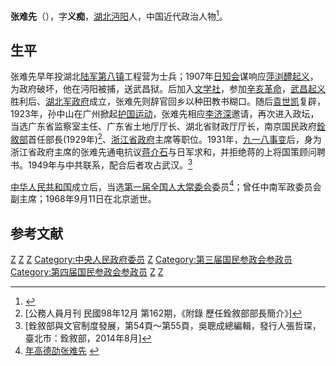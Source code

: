'''张难先'''（{{bd|1873年||1968年|catIdx=}}），字'''义痴'''，[[湖北|湖北]][[沔阳|沔阳]]人，中国近代政治人物<ref>{{Cite web |url=http://news.163.com/09/1019/08/5LVMHVH7000120GR.html |title=湖北怪杰张难先 |access-date=2011-03-27 |archive-date=2019-05-02 |archive-url=https://web.archive.org/web/20190502181537/http://news.163.com/09/1019/08/5LVMHVH7000120GR.html }}</ref>。

==生平==
张难先早年投湖北[[陆军第八镇|陆军第八镇]]工程营为士兵；1907年[[日知会|日知会]]谋响应[[萍浏醴起义|萍浏醴起义]]，为政府破坏，他在沔阳被捕，送武昌狱。后加入[[文学社|文学社]]，参加[[辛亥革命|辛亥革命]]，[[武昌起义|武昌起义]]胜利后、[[湖北军政府|湖北军政府]]成立，张难先则辞官回乡以种田教书糊口。随后[[袁世凯|袁世凯]]复辟，1923年，孙中山在广州掀起[[陆海军大元帅大本營|护国运动]]，张难先相应[[李济深|李济深]]邀请，再次进入政坛，当选广东省监察室主任、广东省土地厅厅长、湖北省财政厅厅长，南京国民政府[[銓敘部|銓敘部]]首任部長(1929年)<ref>[公務人員月刊 民國98年12月 第162期，《附錄 歷任銓敘部部長簡介》]</ref>、[[浙江省政府_(民国)|浙江省政府]]主席等职位。1931年，[[九一八事变|九一八事变]]后，身为浙江省政府主席的张难先通电抗议[[蒋介石|蒋介石]]与日军求和，并拒绝蒋的上将国策顾问聘书。1949年与中共联系，配合后者攻占武汉。<ref>[銓敘部與文官制度發展，第54頁～第55頁，吳聰成總編輯，發行人張哲琛，臺北市：銓敘部，2014年8月]</ref>

[[中华人民共和国|中华人民共和国]]成立后，当选[[第一届全国人大常委会|第一届全国人大常委会]]委员<ref>[http://intro.cnxiantao.com/xtzz/2006-6/1/066117142143474474.html 年高德劭张难先] {{Wayback|url=http://intro.cnxiantao.com/xtzz/2006-6/1/066117142143474474.html |date=20081103070336 }}</ref>；曾任中南军政委员会副主席；1968年9月11日在北京逝世。

==参考文献==
{{reflist}}
{{中国政治人物小作品}}
{{武汉市市长}}
{{浙江行政长官}}
{{中央人民政府委员会}}
{{authority control}}
{{DEFAULTSORT:Zhang张}}
[[Category:第一届全国人大常委会委员|Z]]
[[Category:第二届全国人大代表|Z]]
[[Category:第三届全国人大代表|Z]]
[[Category:中央人民政府委员|Category:中央人民政府委员]]
[[Category:中国人民政治协商会议第一届全体会议代表|Z]]
[[Category:第三届国民参政会参政员|Category:第三届国民参政会参政员]]
[[Category:第四届国民参政会参政员|Category:第四届国民参政会参政员]]
[[Category:中華民國銓敘部部長|Z]]
[[Category:仙桃人|Z]]